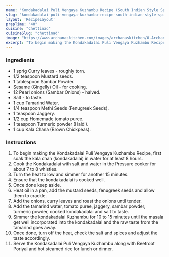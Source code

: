 ---
name: "Kondakadalai Puli Vengaya Kuzhambu Recipe (South Indian Style Spicy And Tangy Kala Chana)"
slug: "kondakadalai-puli-vengaya-kuzhambu-recipe-south-indian-style-spicy-and-tangy-kala-chana"
layout: 'RecipeLayout'
prepTime: "40"
cuisine: "Chettinad"
cuisineSlug: "chettinad"
image: "https://www.archanaskitchen.com/images/archanaskitchen/0-Archanas-Kitchen-Recipes/2016/1-Archana/Kondakadali_Kuzhambu_Recipe_video-2.jpg"
excerpt: "To begin making the Kondakadalai Puli Vengaya Kuzhambu Recipe, first soak the kala chan kondakadalai in water for at least 8 hours"
---

### Ingredients

- 1 sprig Curry leaves - roughly torn.
- 1/2 teaspoon Mustard seeds.
- 1 tablespoon Sambar Powder.
- Sesame (Gingelly) Oil - for cooking.
- 12 Pearl onions (Sambar Onions) - halved.
- Salt - to taste.
- 1 cup Tamarind Water.
- 1/4 teaspoon Methi Seeds (Fenugreek Seeds).
- 1 teaspoon Jaggery.
- 1/2 cup Homemade tomato puree.
- 1 teaspoon Turmeric powder (Haldi).
- 1 cup Kala Chana (Brown Chickpeas).

### Instructions

1. To begin making the Kondakadalai Puli Vengaya Kuzhambu Recipe, first soak the kala chan (kondakadalai) in water for at least 8 hours.
1. Cook the Kondakadalai with salt and water in the Pressure cooker for about 7 to 8 whistles.
1. Turn the heat to low and simmer for another 15 minutes.
1. Ensure that the kondakadalai is cooked well.
1. Once done keep aside.
1. Heat oil in a pan, add the mustard seeds, fenugreek seeds and allow them to crackle.
1. Add the onions, curry leaves and roast the onions until tender.
1. Add the tamarind water, tomato puree, jaggery, sambar powder, turmeric powder, cooked kondakadalai and salt to taste.
1. Simmer the kondakadalai Kuzhambu for 10 to 15 minutes until the masala get well incorporated into the kondakadalai and the raw taste from the tamarind goes away.
1. Once done, turn off the heat, check the salt and spices and adjust the taste accordingly.
1. Serve the Kondakadalai Puli Vengaya Kuzhambu along with Beetroot Poriyal and hot steamed rice for lunch or dinner.
